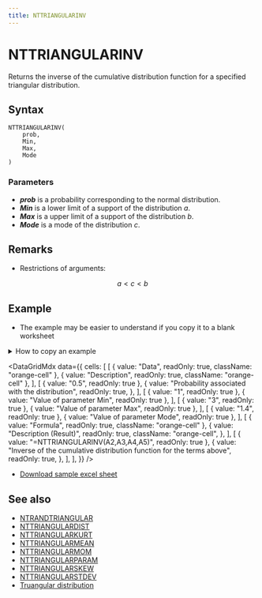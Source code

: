 ```yaml
---
title: NTTRIANGULARINV
---
```



# NTTRIANGULARINV

Returns the inverse of the cumulative distribution function for a specified triangular distribution.

## Syntax

```excel
NTTRIANGULARINV(
    prob,
    Min,
    Max,
    Mode
)
```

### Parameters

- **_prob_** is a probability corresponding to the normal distribution.
- **_Min_** is a lower limit of a support of the distribution $a$.
- **_Max_** is a upper limit of a support of the distribution $b$.
- **_Mode_** is a mode of the distribution $c$.

## Remarks

- Restrictions of arguments:

$$
  a<c<b
$$

## Example

- The example may be easier to understand if you copy it to a blank worksheet

<details>
  <summary>How to copy an example</summary>

1.  Create a blank workbook or worksheet.
2.  Select the example in the Help topic.

    **Note**  Do not select the row or column headers.

    ![Selecting an example from Help](./../../assets/functions/HowToCopy.png)

    Selecting an example from Help

3.  Press CTRL+C.
4.  In the worksheet, select cell A1, and press CTRL+V.
5.  To switch between viewing the results and viewing the formulas that return the results, press CTRL+` (grave accent), or on the **Tools** menu, point to **Formula Auditing**, and then click **Formula Auditing Mode**.

</details>

<DataGridMdx
  data={{
    cells: [
      [
        { value: "Data", readOnly: true, className: "orange-cell" },
        { value: "Description", readOnly: true, className: "orange-cell" },
      ],
      [
        { value: "0.5", readOnly: true },
        {
          value: "Probability associated with the distribution",
          readOnly: true,
        },
      ],
      [
        { value: "1", readOnly: true },
        { value: "Value of parameter Min", readOnly: true },
      ],
      [
        { value: "3", readOnly: true },
        { value: "Value of parameter Max", readOnly: true },
      ],
      [
        { value: "1.4", readOnly: true },
        { value: "Value of parameter Mode", readOnly: true },
      ],
      [
        { value: "Formula", readOnly: true, className: "orange-cell" },
        {
          value: "Description (Result)",
          readOnly: true,
          className: "orange-cell",
        },
      ],
      [
        { value: "=NTTRIANGULARINV(A2,A3,A4,A5)", readOnly: true },
        {
          value:
            "Inverse of the cumulative distribution function for the terms above",
          readOnly: true,
        },
      ],
    ],
  }}
/>

- [Download sample excel sheet](https://www.ntrand.com/files/NtRand2.zip)

## See also

- [NTRANDTRIANGULAR](../01-random-numbers/01-single-series/14-ntrandtriangular.mdx)
- [NTTRIANGULARDIST](087-nttriangulardist.mdx)
- [NTTRIANGULARKURT](089-nttriangularkurt.mdx)
- [NTTRIANGULARMEAN](090-nttriangularmean.mdx)
- [NTTRIANGULARMOM](091-nttriangularmom.mdx)
- [NTTRIANGULARPARAM](092-nttriangularparam.mdx)
- [NTTRIANGULARSKEW](093-nttriangularskew.mdx)
- [NTTRIANGULARSTDEV](094-nttriangularstdev.mdx)
- [Truangular distribution](../../05-gallery-of-distributions/triangular-distribution.mdx)
